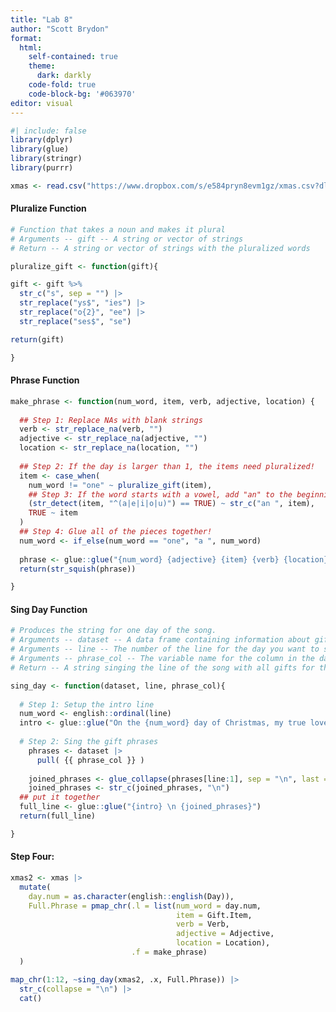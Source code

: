 ```yaml
---
title: "Lab 8"
author: "Scott Brydon"
format: 
  html: 
    self-contained: true
    theme:
      dark: darkly
    code-fold: true
    code-block-bg: '#063970'
editor: visual
---
```


```r
#| include: false
library(dplyr)
library(glue)
library(stringr)
library(purrr)

xmas <- read.csv("https://www.dropbox.com/s/e584pryn8evm1gz/xmas.csv?dl=1")
```

#### Pluralize Function

```r
# Function that takes a noun and makes it plural
# Arguments -- gift -- A string or vector of strings
# Return -- A string or vector of strings with the pluralized words

pluralize_gift <- function(gift){

gift <- gift %>%
  str_c("s", sep = "") |> 
  str_replace("ys$", "ies") |> 
  str_replace("o{2}", "ee") |> 
  str_replace("ses$", "se")

return(gift)

}
```

#### Phrase Function

```r
make_phrase <- function(num_word, item, verb, adjective, location) {
  
  ## Step 1: Replace NAs with blank strings
  verb <- str_replace_na(verb, "")
  adjective <- str_replace_na(adjective, "")
  location <- str_replace_na(location, "")
  
  ## Step 2: If the day is larger than 1, the items need pluralized! 
  item <- case_when(
    num_word != "one" ~ pluralize_gift(item),
    ## Step 3: If the word starts with a vowel, add "an" to the beginning
    (str_detect(item, "^(a|e|i|o|u)") == TRUE) ~ str_c("an ", item),
    TRUE ~ item
  )
  ## Step 4: Glue all of the pieces together!
  num_word <- if_else(num_word == "one", "a ", num_word)
  
  phrase <- glue::glue("{num_word} {adjective} {item} {verb} {location}")
  return(str_squish(phrase))

}
```

#### Sing Day Function

```r
# Produces the string for one day of the song.
# Arguments -- dataset -- A data frame containing information about gifts
# Arguments -- line -- The number of the line for the day you want to sing about
# Arguments -- phrase_col -- The variable name for the column in the dataset that contains the song phrases
# Return -- A string singing the line of the song with all gifts for the given day.

sing_day <- function(dataset, line, phrase_col){
  
  # Step 1: Setup the intro line
  num_word <- english::ordinal(line)
  intro <- glue::glue("On the {num_word} day of Christmas, my true love gave to me:")
  
  # Step 2: Sing the gift phrases
    phrases <- dataset |>
      pull( {{ phrase_col }} )
    
    joined_phrases <- glue_collapse(phrases[line:1], sep = "\n", last = " and \n")
    joined_phrases <- str_c(joined_phrases, "\n")
  ## put it together
  full_line <- glue::glue("{intro} \n {joined_phrases}") 
  return(full_line)

}
```

#### Step Four:

```r
xmas2 <- xmas |>
  mutate(
    day.num = as.character(english::english(Day)), 
    Full.Phrase = pmap_chr(.l = list(num_word = day.num, 
                                     item = Gift.Item, 
                                     verb = Verb, 
                                     adjective = Adjective, 
                                     location = Location), 
                           .f = make_phrase)
  )

map_chr(1:12, ~sing_day(xmas2, .x, Full.Phrase)) |>
  str_c(collapse = "\n") |>
  cat()
```

